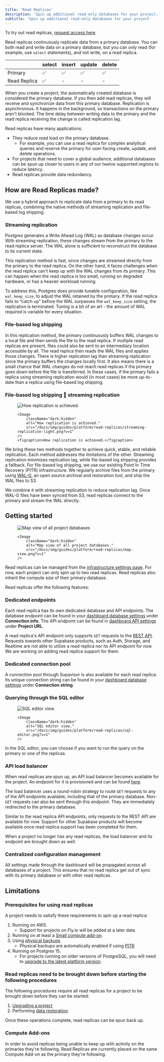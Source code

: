 ```yaml
---
title: 'Read Replicas'
description: 'Spin up additional read-only databases for your project.'
subtitle: 'Spin up additional read-only databases for your project'
---
```


<Admonition type="caution" label="Read replicas are only currently available for Early Access for projects on the Pro Plan and above.">

To try out read replicas, [request access here](https://forms.supabase.com/read-replica).

</Admonition>

Read replicas continuously replicate data from a primary database. You can both read and write data on a primary database, but you can _only_ read (for example, use `select` statements), and not write, on a read replica.

|              | select | insert | update | delete |
| ------------ | ------ | ------ | ------ | ------ |
| Primary      | ✅     | ✅     | ✅     | ✅     |
| Read Replica | ✅     | -      | -      | -      |

When you create a project, the automatically created database is considered the primary database. If you then add read replicas, they will receive and synchronize data from this primary database. Replication is asynchronous. It happens in the background, so transactions on the primary aren't blocked. The time delay between writing data to the primary and the read replica receiving the change is called replication lag.

Read replicas have many applications:

- They reduce read load on the primary database.
  - For example, you can use a read replica for complex analytical queries and reserve the primary for user-facing create, update, and delete operations.
- For projects that need to cover a global audience, additional databases can be spun up closer to users in any of our twelve supported regions to reduce latency.
- Read replicas provide data redundancy.

## How are Read Replicas made?

We use a hybrid approach to replicate data from a primary to its read replicas, combining the native methods of streaming replication and file-based log shipping.

### Streaming replication

Postgres generates a Write Ahead Log (WAL) as database changes occur. With streaming replication, these changes stream from the primary to the read replica server. The WAL alone is sufficient to reconstruct the database to its current state.

This replication method is fast, since changes are streamed directly from the primary to the read replica. On the other hand, it faces challenges when the read replica can't keep up with the WAL changes from its primary. This can happen when the read replica is too small, running on degraded hardware, or has a heavier workload running.

To address this, Postgres does provide tunable configuration, like `wal_keep_size`, to adjust the WAL retained by the primary. If the read replica fails to “catch up” before the WAL surpasses the `wal_keep_size` setting, the replication is terminated. Tuning is a bit of an art - the amount of WAL required is variable for every situation.

### File-based log shipping

In this replication method, the primary continuously buffers WAL changes to a local file and then sends the file to the read replica. If multiple read replicas are present, files could also be sent to an intermediary location accessible by all. The read replica then reads the WAL files and applies those changes. There is higher replication lag than streaming replication since the primary buffers the changes locally first. It also means there is a small chance that WAL changes do not reach read replicas if the primary goes down before the file is transferred. In these cases, if the primary fails a replica using streaming replication would (in most cases) be more up-to-date than a replica using file-based log shipping.

### File-based log shipping 🤝 streaming replication

<figure className="max-w-[700px] mx-auto">
    <Image
        className="hidden dark:block"
        alt="How replication is achieved."
        src="/docs/img/guides/platform/read-replicas/streaming-replication-dark.png?v=1"
    />

    <Image
        className="dark:hidden"
        alt="How replication is achieved."
        src="/docs/img/guides/platform/read-replicas/streaming-replication-light.png?v=1"
    />
    <figcaption>How replication is achieved.</figcaption>

</figure>

We bring these two methods together to achieve quick, stable, and reliable replication. Each method addresses the limitations of the other. Streaming replication minimizes replication lag, while file-based log shipping provides a fallback. For file-based log shipping, we use our existing Point In Time Recovery (PITR) infrastructure. We regularly archive files from the primary using [WAL-G](https://github.com/wal-g/wal-g), an open source archival and restoration tool, and ship the WAL files to S3.

We combine it with streaming replication to reduce replication lag. Once WAL-G files have been synced from S3, read replicas connect to the primary and stream the WAL directly.

## Getting started

<figure className="max-w-[700px] mx-auto">
    <Image
        className="hidden dark:block"
        alt="Map view of all project databases"
        src="/docs/img/guides/platform/read-replicas/map-view.png?v=1"
    />

    <Image
        className="dark:hidden"
        alt="Map view of all project databases."
        src="/docs/img/guides/platform/read-replicas/map-view.png?v=1"
    />

</figure>

Read replicas can be managed from the [infrastructure settings page](https://supabase.com/dashboard/project/_/settings/infrastructure). For now, each project can only spin up to two read replicas. Read replicas also inherit the compute size of their primary database.

Read replicas offer the following features:

### Dedicated endpoints

Each read replica has its own dedicated database and API endpoints. The database endpoint can be found in your [dashboard database settings](https://supabase.com/dashboard/project/_/settings/database) under **Connection info**. The API endpoint can be found in [dashboard API settings](https://supabase.com/dashboard/project/_/settings/api) under **Project URL**.

A read replica's API endpoint only supports `GET` requests to the [REST API](https://supabase.com/docs/guides/api). Requests towards other Supabase products, such as Auth, Storage, and Realtime are not able to utilize a read replica nor its API endpoint for now. We are working on adding read replica support for them.

### Dedicated connection pool

A connection pool through Supavisor is also available for each read replica. Its unique connection string can be found in your [dashboard database settings](https://supabase.com/dashboard/project/_/settings/database) under **Connection string**.

### Querying through the SQL editor

<figure className="max-w-[700px] mx-auto">
    <Image
        className="hidden dark:block"
        alt="SQL editor view."
        src="/docs/img/guides/platform/read-replicas/sql-editor.png?v=1"
    />

    <Image
        className="dark:hidden"
        alt="SQL editor view."
        src="/docs/img/guides/platform/read-replicas/sql-editor.png?v=1"
    />

</figure>

In the SQL editor, you can choose if you want to run the query on the primary or one of the replicas.

### API load balancer

When read replicas are spun up, an API load balancer becomes available for the project. An endpoint for it is provisioned and can be found [here](https://supabase.com/dashboard/project/_/settings/api).

The load balancer uses a round-robin strategy to route `GET` requests to any of the API endpoints available, including that of the primary database. Non-`GET` requests can also be sent through this endpoint. They are immediately redirected to the primary database.

Similar to the read replica API endpoints, only requests to the REST API are available for now. Support for other Supabase products will become available once read replica support has been completed for them.

When a project no longer has any read replicas, the load balancer and its endpoint are brought down as well.

### Centralized configuration management

All settings made through the dashboard will be propagated across all databases of a project. This ensures that no read replica get out of sync with its primary database or with other read replicas.

## Limitations

### Prerequisites for using read replicas

A project needs to satisfy these requirements to spin up a read replica:

1. Running on AWS.
   - Support for projects on Fly.io will be added at a later date.
1. Running on at least a [Small compute add-on](/docs/guides/platform/compute-add-ons).
1. Using [physical backups](/docs/guides/platform/backups#point-in-time-recovery)
   - Physical backups are automatically enabled if using [PITR](/docs/guides/platform/backups#point-in-time-recovery)
1. Running on Postgres 15.
   - For projects running on older versions of PostgreSQL, you will need to [upgrade to the latest platform version](/docs/guides/platform/migrating-and-upgrading-projects#pgupgrade).

### Read replicas need to be brought down before starting the following procedures

The following procedures require all read replicas for a project to be brought down before they can be started:

1. [Upgrading a project](/docs/guides/platform/migrating-and-upgrading-projects#pgupgrade)
1. Performing [data restoration](/docs/guides/platform/backups#pitr-restoration-process).

Once these operations complete, read replicas can be spun back up.

### Compute Add-ons

In order to avoid replicas being unable to keep up with activity on the primaries they're following, Read Replicas are currently placed on the same Compute Add-on as the primary they're following. 

